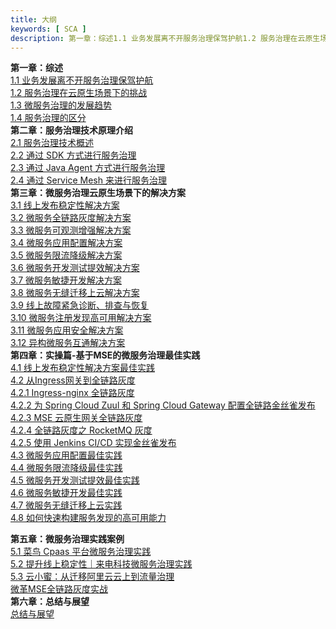 ```yaml
---
title: 大纲
keywords: [ SCA ]
description: 第一章：综述1.1 业务发展离不开服务治理保驾护航1.2 服务治理在云原生场景下的挑战1.3 微服务治理的发展趋势1.4 服务治理的区分第二章：服务治理技术原理介绍2.1 服务治理技术概述2.2 通过 SDK 方式进行服务治理2.3 通过 Java Agent 方式进行服务治理2.4 通过 S...
---
```

**第一章：综述**<br />[1.1 业务发展离不开服务治理保驾护航](https://yuque.antfin-inc.com/edas/urevs4/pf6ee1)<br />[1.2 服务治理在云原生场景下的挑战](https://yuque.antfin-inc.com/edas/urevs4/tnxg5t)<br />[1.3 微服务治理的发展趋势](https://yuque.antfin-inc.com/edas/urevs4/snoxot)<br />[1.4 服务治理的区分](https://yuque.antfin-inc.com/edas/urevs4/khzqeg)<br />**第二章：服务治理技术原理介绍**<br />[2.1 服务治理技术概述](https://yuque.antfin-inc.com/edas/urevs4/hkgsqu)<br />[2.2 通过 SDK 方式进行服务治理](https://yuque.antfin-inc.com/edas/urevs4/ngxm99)<br />[2.3 通过 Java Agent 方式进行服务治理](https://yuque.antfin-inc.com/edas/urevs4/bgmd8i)<br />[2.4 通过 Service Mesh 来进行服务治理](https://yuque.antfin-inc.com/edas/urevs4/akq64a)<br />**第三章：微服务治理云原生场景下的解决方案**<br />[3.1 线上发布稳定性解决方案](https://yuque.antfin-inc.com/edas/urevs4/somsth)<br />[3.2 微服务全链路灰度解决方案](https://yuque.antfin-inc.com/edas/urevs4/akszh2)<br />[3.3 微服务可观测增强解决方案](https://yuque.antfin-inc.com/edas/urevs4/on0vzt)<br />[3.4 微服务应用配置解决方案](https://yuque.antfin-inc.com/edas/urevs4/aaqbnx)<br />[3.5 微服务限流降级解决方案](https://yuque.antfin-inc.com/edas/urevs4/ipeble)<br />[3.6 微服务开发测试提效解决方案](https://yuque.antfin-inc.com/edas/urevs4/me0tbz)<br />[3.7 微服务敏捷开发解决方案](https://yuque.antfin-inc.com/edas/urevs4/wh4qgy)<br />[3.8 微服务无缝迁移上云解决方案](https://yuque.antfin-inc.com/edas/urevs4/vn6lg3)<br />[3.9 线上故障紧急诊断、排查与恢复](https://yuque.antfin-inc.com/edas/urevs4/ggmmft)<br />[3.10 微服务注册发现高可用解决方案](https://yuque.antfin-inc.com/edas/urevs4/tdbw3b)<br />[3.11 微服务应用安全解决方案](https://yuque.antfin-inc.com/edas/urevs4/pz5pqr)<br />[3.12 异构微服务互通解决方案](https://yuque.antfin-inc.com/edas/urevs4/euq2fi)<br />**第四章：实操篇-基于MSE的微服务治理最佳实践**<br />[4.1 线上发布稳定性解决方案最佳实践](https://yuque.antfin-inc.com/edas/urevs4/assenf)<br />[4.2 从Ingress网关到全链路灰度](https://yuque.antfin-inc.com/edas/urevs4/xqk29p)<br />[4.2.1 Ingress-nginx 全链路灰度](https://yuque.antfin-inc.com/edas/urevs4/gbup3a)<br />[4.2.2 为 Spring Cloud Zuul 和 Spring Cloud Gateway 配置全链路金丝雀发布](https://yuque.antfin-inc.com/edas/urevs4/svayai)<br />[4.2.3 MSE 云原生网关全链路灰度](https://yuque.antfin-inc.com/edas/urevs4/muynvi)<br />[4.2.4 全链路灰度之 RocketMQ 灰度](https://yuque.antfin-inc.com/edas/urevs4/dtdnyy)<br />[4.2.5 使用 Jenkins CI/CD 实现金丝雀发布](https://yuque.antfin-inc.com/edas/urevs4/ck6xf6)<br />[4.3 微服务应用配置最佳实践](https://yuque.antfin-inc.com/edas/urevs4/rv9pn1)<br />[4.4 微服务限流降级最佳实践](https://yuque.antfin-inc.com/edas/urevs4/utfh8i)<br />[4.5 微服务开发测试提效最佳实践](https://yuque.antfin-inc.com/edas/urevs4/gg3fvw)<br />[4.6 微服务敏捷开发最佳实践](https://yuque.antfin-inc.com/edas/urevs4/ogtees)<br />[4.7 微服务无缝迁移上云实践](https://yuque.antfin-inc.com/edas/urevs4/wh1hoh)<br />[4.8 如何快速构建服务发现的高可用能力](https://yuque.antfin-inc.com/edas/urevs4/wct036)

**第五章：微服务治理实践案例**<br />[5.1 菜鸟 Cpaas 平台微服务治理实践](https://yuque.antfin-inc.com/edas/urevs4/fsdbgy)<br />[5.2 提升线上稳定性｜来电科技微服务治理实践](https://yuque.antfin-inc.com/edas/urevs4/cdkqhk)<br />[5.3 云小蜜：从迁移阿里云云上到流量治理](https://yuque.antfin-inc.com/edas/urevs4/su8w58)<br />[微革MSE全链路灰度实战](https://yuque.antfin-inc.com/edas/urevs4/ei7twm)<br />**第六章：总结与展望**<br />[总结与展望](https://yuque.antfin-inc.com/edas/urevs4/uimxlk)

